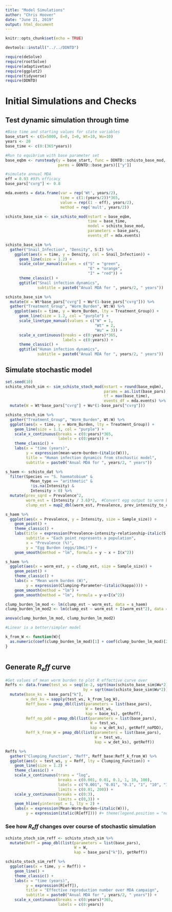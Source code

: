 ```yaml
---
title: "Model Simulations"
author: "Chris Hoover"
date: "June 21, 2019"
output: html_document
---
```


```r
knitr::opts_chunk$set(echo = TRUE)

devtools::install("../../DDNTD")

require(deSolve)
require(rootSolve)
require(adaptivetau)
require(ggplot2)
require(tidyverse)
require(DDNTD)
```

# Initial Simulations and Checks  

## Test dynamic simulation through time  

```r
#Base time and starting values for state variables
base_start <- c(S=5000, E=0, I=0, Wt=10, Wu=10)
years <- 20
base_time <- c(0:(365*years))

#Run to equibrium with base parameter set
base_eqbm <- runsteady(y = base_start, func = DDNTD::schisto_base_mod,
                       parms = DDNTD::base_pars)[["y"]]

#simulate annual MDA 
eff = 0.93 #93% efficacy
base_pars["cvrg"] <- 0.8

mda.events = data.frame(var = rep('Wt', years/2),
                        time = c(1:(years/2))*365,
                        value = rep((1 - eff), years/2),
                        method = rep('mult', years/2))

schisto_base_sim <- sim_schisto_mod(nstart = base_eqbm, 
                                    time = base_time, 
                                    model = schisto_base_mod,
                                    parameters = base_pars,
                                    events_df = mda.events)

schisto_base_sim %>% 
  gather("Snail_Infection", "Density", S:I) %>% 
    ggplot(aes(x = time, y = Density, col = Snail_Infection)) +
      geom_line(size = 1.2) +
      scale_color_manual(values = c("S" = "green",
                                    "E" = "orange",
                                    "I" = "red")) +
      theme_classic() +
      ggtitle("Snail infection dynamics", 
              subtitle = paste0("Anual MDA for ", years/2, " years"))

schisto_base_sim %>% 
  mutate(W = Wt*base_pars["cvrg"] + Wu*(1-base_pars["cvrg"])) %>% 
  gather("Treatment_Group", "Worm_Burden", Wt:W) %>% 
    ggplot(aes(x = time, y = Worm_Burden, lty = Treatment_Group)) +
      geom_line(size = 1.2, col = "purple") +
      scale_linetype_manual(values = c("W" = 1,
                                       "Wt" = 2,
                                       "Wu" = 3)) +
      scale_x_continuous(breaks = c(0:years)*365,
                         labels = c(0:years)) +
      theme_classic() +
      ggtitle("Human infection dynamics", 
              subtitle = paste0("Anual MDA for ", years/2, " years"))
```

## Simulate stochastic model  
```r
set.seed(10)
schisto_stoch_sim <- sim_schisto_stoch_mod(nstart = round(base_eqbm),
                                           params = as.list(base_pars),
                                           tf = max(base_time),
                                           events_df = mda.events) %>% 
  mutate(W = Wt*base_pars["cvrg"] + Wu*(1-base_pars["cvrg"]))

schisto_stoch_sim %>% 
  gather("Treatment_Group", "Worm_Burden", Wt:W) %>% 
  ggplot(aes(x = time, y = Worm_Burden, lty = Treatment_Group)) +
    geom_line(size = 1.1, col = "purple") +
    scale_x_continuous(breaks = c(0:years)*365,
                       labels = c(0:years)) +
    theme_classic() +
    labs(x = "time (years)",
         y = expression(mean~worm~burden~(italic(W))),
         title = "Human infection dynamics from stochastic model", 
         subtitle = paste0("Anual MDA for ", years/2, " years"))
```

```r
s_haem <- schisto_dat %>% 
  filter(Species == "S. haematobium" & 
           Mean_type == "arithmetic" & 
           !is.na(Intensity) &
           Intensity > 0) %>% 
  mutate(prev_sqrd = Prevalence^2,
         worm_est = (Intensity / 3.6)*2,  #Convert egg output to worm burden estimate assuming 3.6 eggs/mL per mated adult female worm
         clump_est = map2_dbl(worm_est, Prevalence, prev_intensity_to_clump))

s_haem %>% 
  ggplot(aes(x = Prevalence, y = Intensity, size = Sample_size)) + 
    geom_point() + 
    theme_classic() +
    labs(title = expression(Prevalence~intensity~relationship~italic(S.~haematobium)),
         subtitle = "Each point represents a population",
         x = "Prevalence (%)",
         y = "Egg Burden (eggs/10mL)") +
    geom_smooth(method = "lm", formula = y ~ x + I(x^2))

s_haem %>% 
  ggplot(aes(x = worm_est, y = clump_est, size = Sample_size)) + 
    geom_point() + 
    theme_classic() +
    labs(x = "Mean worm burden (W)",
         y = expression(Clumping~Parameter~(italic(kappa)))) +
    geom_smooth(method = "lm") +
    geom_smooth(method = "lm", formula = y~x+I(x^2))

clump_burden_lm_mod <- lm(clump_est ~ worm_est, data = s_haem)
clump_burden_lm_mod2 <- lm(clump_est ~ worm_est + I(worm_est^2), data = s_haem)

anova(clump_burden_lm_mod, clump_burden_lm_mod2)

#Linear is a better/simpler model

k_from_W <- function(W){
  as.numeric(coef(clump_burden_lm_mod)[1] + coef(clump_burden_lm_mod)[2] * W)
}
  
```

## Generate $R_eff$ curve  
```r
#Get values of mean worm burden to plot R effective curve over
Reffs <- data.frame(test_ws = seq(1e-2, sqrt(max(schisto_base_sim$Wu*2)), 
                                  by = sqrt(max(schisto_base_sim$Wu*2))/1000)^2) %>% 
  mutate(base_ks = base_pars["k"],
         w_det_ks = sapply(test_ws, k_from_log_W),
         Reff_base = pmap_dbl(list(parameters = list(base_pars),
                                   W = test_ws,
                                   kap = base_ks), getReff),
         Reff_no_pdd = pmap_dbl(list(parameters = list(base_pars),
                                     W = test_ws,
                                     kap = w_det_ks), getReff_noPDD),
         Reff_k_from_W = pmap_dbl(list(parameters = list(base_pars),
                                       W = test_ws,
                                       kap = w_det_ks), getReff))

Reffs %>% 
  gather("Clumping_Function", "Reff", Reff_base:Reff_k_from_W) %>% 
  ggplot(aes(x = test_ws, y = Reff, lty = Clumping_Function)) +
    geom_line(size = 1.2) +
    theme_classic() +
    scale_x_continuous(trans = "log",
                       breaks = c(0.001, 0.01, 0.1, 1, 10, 100),
                       labels = c("0.001", "0.01", "0.1", "1", "10", "100"),
                       limits = c(0.01, 200)) +
    scale_y_continuous(breaks = c(0:3),
                       limits = c(0,3)) +
    geom_hline(yintercept = 1, lty = 2) +
    labs(x = expression(Mean~Worm~Burden~(italic(W))),
         y = expression(italic(R[eff]))) #+ theme(legend.position = "none")
```

### See how $R_eff$ changes over course of stochastic simulation    

```r
schisto_stoch_sim_reff <- schisto_stoch_sim %>% 
  mutate(Reff = pmap_dbl(list(parameters = list(base_pars),
                              W = W,
                              kap = base_pars["k"]), getReff))

schisto_stoch_sim_reff %>% 
  ggplot(aes(x = time, y = Reff)) + 
    geom_line() + 
    theme_classic() +
    labs(x = "time (years)",
         y = expression(R[eff]),
         title = "Effective reproduction number over MDA campaign", 
         subtitle = paste0("Anual MDA for ", years/2, " years")) +
    scale_x_continuous(breaks = c(0:years)*365,
                       labels = c(0:years))


```

